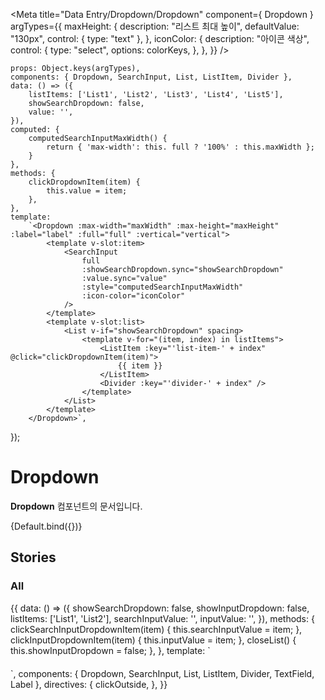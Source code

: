 
<Meta
    title="Data Entry/Dropdown/Dropdown"
    component={ Dropdown }
    argTypes={{
        maxHeight: {
            description: "리스트 최대 높이",
            defaultValue: "130px",
            control: { type: "text" },
        },
        iconColor: {
            description: "아이콘 색상",
            control: {
                type: "select",
                options: colorKeys,
            },
        },
    }}
/>


    props: Object.keys(argTypes),
    components: { Dropdown, SearchInput, List, ListItem, Divider },
    data: () => ({
        listItems: ['List1', 'List2', 'List3', 'List4', 'List5'],
        showSearchDropdown: false,
        value: '',
    }),
    computed: {
        computedSearchInputMaxWidth() {
            return { 'max-width': this. full ? '100%' : this.maxWidth };
        }
    },
    methods: {
        clickDropdownItem(item) {
            this.value = item;
        },
    },
    template:
        `<Dropdown :max-width="maxWidth" :max-height="maxHeight" :label="label" :full="full" :vertical="vertical">
            <template v-slot:item>
                <SearchInput
                    full
                    :showSearchDropdown.sync="showSearchDropdown"
                    :value.sync="value"
                    :style="computedSearchInputMaxWidth"
                    :icon-color="iconColor"
                />
            </template>
            <template v-slot:list>
                <List v-if="showSearchDropdown" spacing>
                    <template v-for="(item, index) in listItems">
                        <ListItem :key="'list-item-' + index" @click="clickDropdownItem(item)">
                            {{ item }}
                        </ListItem>
                        <Divider :key="'divider-' + index" />
                    </template>
                </List>
            </template>
        </Dropdown>`,
});

# Dropdown

**Dropdown** 컴포넌트의 문서입니다.

<Story name="Default" height="150px">
    {Default.bind({})}
</Story>

<ArgsTable story="Default" />

## Stories
### All
<Canvas>
    <Story name="All" height="240px">
        {{
            data: () => ({
                showSearchDropdown: false,
                showInputDropdown: false,
                listItems: ['List1', 'List2'],
                searchInputValue: '',
                inputValue: '',
            }),
            methods: {
                clickSearchInputDropdownItem(item) {
                    this.searchInputValue = item;
                },
                clickInputDropdownItem(item) {
                    this.inputValue = item;
                },
                closeList() {
                    this.showInputDropdown = false;
                },
            },
            template: `
                <div>
                    <div style="margin-bottom: 20px">
                        <Dropdown max-width="230px" label="searchInput Dropdown">
                            <template v-slot:item>
                                <SearchInput
                                    full
                                    :showSearchDropdown.sync="showSearchDropdown"
                                    :value.sync="searchInputValue"
                                    style="width: 230px"
                                />
                            </template>
                            <template v-slot:list v-if="showSearchDropdown">
                                <Label type="dataDisplay" style="margin: 4px 0">
                                    인기검색어
                                </Label>
                                <List spacing>
                                    <template v-for="(item, index) in listItems">
                                        <ListItem
                                            size="small"
                                            :key="'list-item-' + index"
                                            @click="clickSearchInputDropdownItem(item)"
                                        >
                                            {{ item }}
                                        </ListItem>
                                        <Divider :key="'divider-' + index" />
                                    </template>
                                </List>
                            </template>
                        </Dropdown>
                    </div>
                    <Dropdown max-width="230px" label="Input Dropdown">
                        <template v-slot:item>
                            <TextField
                                v-click-outside="closeList"
                                :value.sync="inputValue"
                                outlined
                                full
                                @click="showInputDropdown = !showInputDropdown"
                                style="width: 230px"
                            />
                        </template>
                        <template v-slot:list>
                            <List v-if="showInputDropdown" spacing>
                                <template v-for="(item, index) in listItems">
                                    <ListItem :key="'list-item-' + index" @click="clickInputDropdownItem(item)">
                                        {{ item }}
                                    </ListItem>
                                    <Divider :key="'divider-' + index" />
                                </template>
                            </List>
                        </template>
                    </Dropdown>
                </div>
            `,
            components: { Dropdown, SearchInput, List, ListItem, Divider, TextField, Label },
            directives: {
                clickOutside,
            },
        }}
    </Story>
</Canvas>
